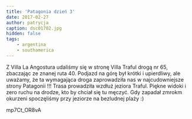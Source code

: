```yaml
---
title: 'Patagonia dzień 3'
date: 2017-02-27
author: patrycja
caption: dsc01702.jpg
hidden: false
tags: 
    - argentina
    - southamerica
---
```


Z Villa La Angostura udaliśmy się w stronę Villa Traful drogą nr 65, zbaczając ze znanej ruta 40. Podjazd na górę był krótki i upierdliwy, ale uważamy, że ta wymagająca droga zaprowadziła nas w najcudowniejsze strony Patagonii !!! Trasa prowadziła wzdłuż jeziora Traful. Piękne widoki i zero ruchu na drodze, kto by chciał się tu męczyć. Gdy zapadał zmrokm okurzeni spoczęliśmy przy jeziorze na bezludnej plaży :)

<youtube>mp7Ct_OR8vA</youtube>
